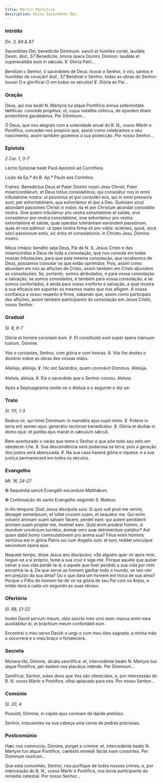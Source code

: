 ```yaml
---
title: Mártir Pontífice
description: Missa Sacerdótes Dei
---
```


### Intróito

<em>Dn. 3, 84 & 87</em>

<div class="side-by-side not-content">

Sacerdótes Dei, benedícite Dóminum: sancti et húmiles corde, laudáte Deum. <em>ibid., 57</em> Benedícite, ómnia ópera Dómini, Dómino: laudáte et superexaltáte eum in sǽcula. ℣. Gloria Patri...

Bendizei o Senhor, ó sacerdotes de Deus: louvai o Senhor, ó vós, santos e humildes de coração! <em>ibid., 57</em> Bendizei o Senhor, todas as obras do Senhor: louvai-O e glorificai-O em todos os séculos! ℣. Glória ao Pai...

</div>

### Oração

<div class="side-by-side not-content">

Deus, qui nos beáti <span class="text-red-500">N.</span> Mártyris tui atque Pontíficis ánnua sollemnitáte lætíficas: concéde propítius; ut, cujus natalítia cólimus, de ejúsdem étiam protectióne gaudeámus. Per Dóminum...

Ó Deus, que nos alegrais com a solenidade anual do B. <span class="text-red-500">N.</span>, vosso Mártir e Pontífice, concedei-nos propício que, assim como celebramos o seu nascimento, assim também gozemos a sua protecção. Por nosso Senhor...

</div>

### Epístola

<em>2 Cor. 1, 3-7</em>

<div class="side-by-side not-content">

Léctio Epístolæ beáti Pauli Apóstoli ad Corínthios.

Lição da Ep.ª do B. Ap.º Paulo aos Coríntios.

Fratres: Benedíctus Deus et Pater Dómini nostri Jesu Christi, Pater misericordiárum, et Deus totíus consolatiónis, qui consolátur nos in omni tribulatióne nostra: ut póssimus et ipsi consolári eos, qui in omni pressúra sunt, per exhortatiónem, qua exhortámur et ipsi a Deo. Quóniam sicut abúndant passiónes Christi in nobis: ita et per Christum abúndat consolátio nostra. Sive autem tribulámur pro vestra exhortatióne et salúte, sive consolámur pro vestra consolatióne, sive exhortámur pro vestra exhortatióne et salúte, quæ operátur tolerántiam earúndem passiónum, quas et nos pátimur: ut spes nostra firma sit pro vobis: sciéntes, quod, sicut sócii passiónum estis, sic éritis et consolatiónis: in Christo Jesu, Dómino nostro.

Meus irmãos: bendito seja Deus, Pai de N. S. Jesus Cristo e das misericórdias e Deus de toda a consolação, que nos consola em todas nossas tribulações, para que pela mesma consolação, que recebemos de Deus, possamos consolar os que estão oprimidos. Pois, assim como abundam em nós as aflições de Cristo, assim também em Cristo abundem as consolações. Se, portanto, somos atribulados, é para vossa consolação e salvação; se somos consolados, é também para vossa consolação; e se somos confortados, é ainda para vosso conforto e salvação, a qual mostra a sua eficácia em suportar os mesmos males que nos afligem. A nossa confiança a vosso respeito é firme, sabendo que, assim como participais das aflições, assim também participareis da consolação em Jesus Cristo, nosso Senhor.

</div>

### Gradual

<em>Sl. 8, 6-7</em>

<div class="side-by-side not-content">

Glória et honóre coronásti eum. ℣. Et constituísti eum super ópera mánuum tuárum, Dómine.

Vós o coroastes, Senhor, com glória e com honras. ℣. Vós lhe destes o domínio sobre as obras das vossas mãos.

Allelúja, allelúja. ℣. Hic est Sacérdos, quem coronávit Dóminus. Allelúja.

Aleluia, aleluia. ℣. Eis o sacerdote que o Senhor coroou. Aleluia.

</div>

<aside>Após a Septuagésima omite-se o Aleluia e o seguinte e diz-se:</aside>

### Trato

<em>Sl. 111, 1-3</em>

<div class="side-by-side not-content">

Beátus vir, qui timet Dóminum: in mandátis ejus cupit nimis. ℣. Potens in terra erit semen ejus: generátio rectórum benedicétur. ℣. Glória et divítiæ in domo ejus: et justítia ejus manet in sǽculum sǽculi.

Bem-aventurado o varão que teme o Senhor e que põe todo seu zelo em obedecer-Lhe. ℣. Sua descendência será poderosa na terra; pois a geração dos justos será abençoada. ℣. Na sua casa haverá glória e riqueza: e a sua justiça permanecerá em todos os séculos.

</div>

### Evangelho

<em>Mt. 16, 24-27</em>

<div class="side-by-side not-content">

<span class="cross text-red-500">✠</span> Sequéntia sancti Evangélii secúndum Matthǽum.

<span class="cross text-red-500">✠</span> Continuação do santo Evangelho segundo S. Mateus.

In illo témpore: Dixit Jesus discípulis suis: Si quis vult post me veníre, ábneget semetípsum, et tollat crucem suam, et sequátur me. Qui enim voluerit ánimam suam salvam fácere, perdet eam: qui autem perdíderit ánimam suam propter me, invéniet eam. Quid enim prodest hómini, si mundum univérsum lucrétur, ánimæ vero suæ detriméntum patiátur? Aut quam dabit homo commutatiónem pro ánima sua? Fílius enim hóminis ventúrus est in glória Patris sui cum Angelis suis: et tunc reddet unicuíque secúndum ópera ejus.

Naquele tempo, disse Jesus aos discípulos: «Se alguém quer vir após mim, negue-se a si próprio, tome a sua cruz e siga-me. Porque aquele que quiser salvar a sua vida perdê-la-á; e aquele que tiver perdido a sua vida por mim encontrá-la-á. De que serve ao homem ganhar todo o mundo, se isto vier em prejuízo da sua alma? Ou o que dará um homem em troca de sua alma? Porque o Filho do homem há-de vir na glória de seu Pai com os Anjos, e então dará a cada um segundo as suas obras».

</div>

### Ofertório

<em>Sl. 88, 21-22</em>

<div class="side-by-side not-content">

Invéni David servum meum, oleo sancto meo unxi eum: manus enim mea auxiliábitur ei, et bráchium meum confortábit eum.

Encontrei o meu servo David: e ungi-o com meu óleo sagrado: a minha mão o socorrerá e o meu braço o fortalecerá.

</div>

### Secreta

<div class="side-by-side not-content">

Múnera tibi, Dómine, dicáta sanctífica: et, intercedénte beáto <span class="text-red-500">N.</span> Mártyre tuo atque Pontífice, per éadem nos placátus inténde. Per Dóminum...

Santificai, Senhor, estes dons que Vos são oferecidos, e, por intercessão do B. <span class="text-red-500">N.</span> vosso Mártir e Pontífice, olhai aplacado para nós. Por nosso Senhor...

</div>

### Comúnio

<em>Sl. 20, 4</em>

<div class="side-by-side not-content">

Posuísti, Dómine, in cápite ejus corónam de lápide pretióso.

Senhor, impusestes na sua cabeça uma coroa de pedras preciosas.

</div>

### Postcomúnio

<div class="side-by-side not-content">

Hæc nos commúnio, Dómine, purget a crímine: et, intercedénte beáto <span class="text-red-500">N.</span> Mártyre tuo atque Pontífice, cœléstis remédii fáciat esse consórtes. Per Dóminum nostrum...

Que esta comunhão, Senhor, nos purifique de todos nossos crimes, e, por intercessão do B. <span class="text-red-500">N.</span>, vosso Mártir e Pontífice, nos torne participante do remédio celestial. Por nosso Senhor...

</div>
